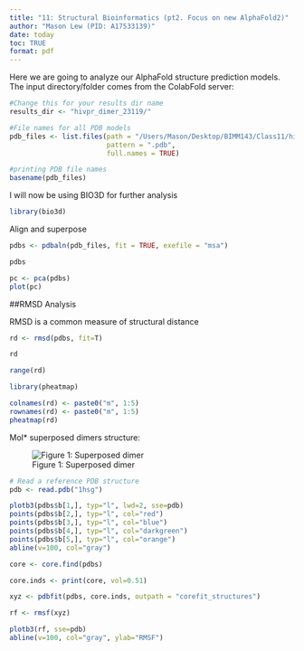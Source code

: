 ```yaml
---
title: "11: Structural Bioinformatics (pt2. Focus on new AlphaFold2)"
author: "Mason Lew (PID: A17533139)"
date: today
toc: TRUE
format: pdf
---
```


Here we are going to analyze our AlphaFold structure prediction models. The input directory/folder comes from the ColabFold server:

```r
#Change this for your results dir name
results_dir <- "hivpr_dimer_23119/"
```

```r
#File names for all PDB models
pdb_files <- list.files(path = "/Users/Mason/Desktop/BIMM143/Class11/hivpr_dimer_23119",
                        pattern = ".pdb",
                        full.names = TRUE)

#printing PDB file names
basename(pdb_files)
```

I will now be using BIO3D for further analysis
```r
library(bio3d)
```

Align and superpose
```r
pdbs <- pdbaln(pdb_files, fit = TRUE, exefile = "msa")
```

```r
pdbs
```

```r
pc <- pca(pdbs)
plot(pc)
```

##RMSD Analysis

RMSD is a common measure of structural distance

```r
rd <- rmsd(pdbs, fit=T)
```
```r
rd
```

```r
range(rd)
```

```r
library(pheatmap)

colnames(rd) <- paste0("m", 1:5)
rownames(rd) <- paste0("m", 1:5)
pheatmap(rd)
```

Mol* superposed dimers structure:

![Figure 1: Superposed dimer](Dimer 1.png)

```r
# Read a reference PDB structure
pdb <- read.pdb("1hsg")
```

```r
plotb3(pdbs$b[1,], typ="l", lwd=2, sse=pdb)
points(pdbs$b[2,], typ="l", col="red")
points(pdbs$b[3,], typ="l", col="blue")
points(pdbs$b[4,], typ="l", col="darkgreen")
points(pdbs$b[5,], typ="l", col="orange")
abline(v=100, col="gray")
```

```r
core <- core.find(pdbs)
```

```r
core.inds <- print(core, vol=0.51)
```

```r
xyz <- pdbfit(pdbs, core.inds, outpath = "corefit_structures")
```

```r
rf <- rmsf(xyz)

plotb3(rf, sse=pdb)
abline(v=100, col="gray", ylab="RMSF")
```

